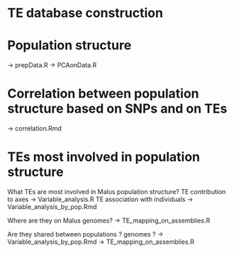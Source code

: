 # TE database construction


# Population structure
-> prepData.R
-> PCAonData.R



# Correlation between population structure based on SNPs and on TEs 
-> correlation.Rmd


# TEs most involved in population structure
What TEs are most involved in Malus population structure? 
TE contribution to axes
-> Variable_analysis.R 
TE association with individuals
-> Variable_analysis_by_pop.Rmd

Where are they on Malus genomes?
-> TE_mapping_on_assemblies.R

Are they shared between populations ? genomes ? 
-> Variable_analysis_by_pop.Rmd
-> TE_mapping_on_assemblies.R
